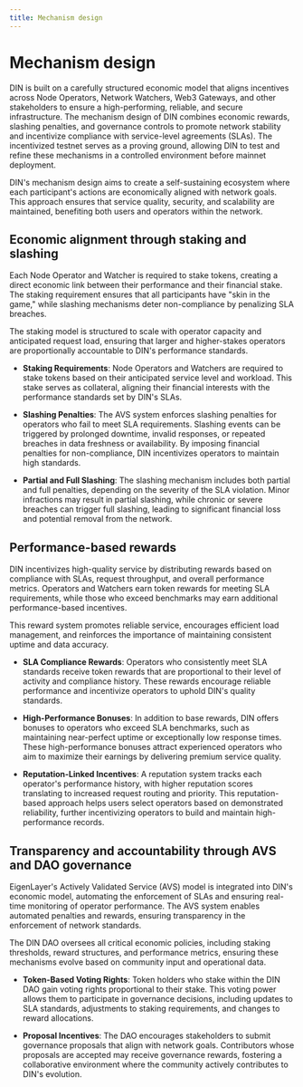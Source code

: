 ```yaml
---
title: Mechanism design
---
```


# Mechanism design

DIN is built on a carefully structured economic model that aligns incentives across Node Operators, Network Watchers, Web3 Gateways, and other stakeholders to ensure a high-performing, reliable, and secure infrastructure. The mechanism design of DIN combines economic rewards, slashing penalties, and governance controls to promote network stability and incentivize compliance with service-level agreements (SLAs). The incentivized testnet serves as a proving ground, allowing DIN to test and refine these mechanisms in a controlled environment before mainnet deployment.

DIN's mechanism design aims to create a self-sustaining ecosystem where each participant's actions are economically aligned with network goals. This approach ensures that service quality, security, and scalability are maintained, benefiting both users and operators within the network.

## Economic alignment through staking and slashing

Each Node Operator and Watcher is required to stake tokens, creating a direct economic link between their performance and their financial stake. The staking requirement ensures that all participants have "skin in the game," while slashing mechanisms deter non-compliance by penalizing SLA breaches.

The staking model is structured to scale with operator capacity and anticipated request load, ensuring that larger and higher-stakes operators are proportionally accountable to DIN's performance standards.

- **Staking Requirements**: Node Operators and Watchers are required to stake tokens based on their anticipated service level and workload. This stake serves as collateral, aligning their financial interests with the performance standards set by DIN's SLAs.

- **Slashing Penalties**: The AVS system enforces slashing penalties for operators who fail to meet SLA requirements. Slashing events can be triggered by prolonged downtime, invalid responses, or repeated breaches in data freshness or availability. By imposing financial penalties for non-compliance, DIN incentivizes operators to maintain high standards.

- **Partial and Full Slashing**: The slashing mechanism includes both partial and full penalties, depending on the severity of the SLA violation. Minor infractions may result in partial slashing, while chronic or severe breaches can trigger full slashing, leading to significant financial loss and potential removal from the network.

## Performance-based rewards

DIN incentivizes high-quality service by distributing rewards based on compliance with SLAs, request throughput, and overall performance metrics. Operators and Watchers earn token rewards for meeting SLA requirements, while those who exceed benchmarks may earn additional performance-based incentives.

This reward system promotes reliable service, encourages efficient load management, and reinforces the importance of maintaining consistent uptime and data accuracy.

- **SLA Compliance Rewards**: Operators who consistently meet SLA standards receive token rewards that are proportional to their level of activity and compliance history. These rewards encourage reliable performance and incentivize operators to uphold DIN's quality standards.

- **High-Performance Bonuses**: In addition to base rewards, DIN offers bonuses to operators who exceed SLA benchmarks, such as maintaining near-perfect uptime or exceptionally low response times. These high-performance bonuses attract experienced operators who aim to maximize their earnings by delivering premium service quality.

- **Reputation-Linked Incentives**: A reputation system tracks each operator's performance history, with higher reputation scores translating to increased request routing and priority. This reputation-based approach helps users select operators based on demonstrated reliability, further incentivizing operators to build and maintain high-performance records.

## Transparency and accountability through AVS and DAO governance

EigenLayer's Actively Validated Service (AVS) model is integrated into DIN's economic model, automating the enforcement of SLAs and ensuring real-time monitoring of operator performance. The AVS system enables automated penalties and rewards, ensuring transparency in the enforcement of network standards.

The DIN DAO oversees all critical economic policies, including staking thresholds, reward structures, and performance metrics, ensuring these mechanisms evolve based on community input and operational data.

- **Token-Based Voting Rights**: Token holders who stake within the DIN DAO gain voting rights proportional to their stake. This voting power allows them to participate in governance decisions, including updates to SLA standards, adjustments to staking requirements, and changes to reward allocations.

- **Proposal Incentives**: The DAO encourages stakeholders to submit governance proposals that align with network goals. Contributors whose proposals are accepted may receive governance rewards, fostering a collaborative environment where the community actively contributes to DIN's evolution.
